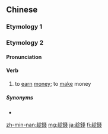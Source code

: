 {{also|趁钱}}
==Chinese==

===Etymology 1===
{{zh-see|稱錢|v|(''Northeastern Mandarin'') to have [[money]]; to be [[rich]]}}

===Etymology 2===
{{zh-forms|s=趁钱|to look for}}

====Pronunciation====
{{zh-pron
|m=chènqián
|md=tíng-{c}ièng
|mn=kh,qz,tp,xm,zz:thàn-chîⁿ
|cat=v
}}

====Verb====
{{zh-verb}}

# {{lb|zh|obsolete|or|Min|dialectal Wu}} to [[earn]] [[money]]; to [[make]] money
#: {{zh-x|去 外地 趁錢|to leave one's hometown to '''make money'''|MD|tr=kó̤ nguôi-dê tíng-{c}ièng}}

=====Synonyms=====
* {{zh-l|賺錢}}

[[zh-min-nan:趁錢]]
[[mg:趁錢]]
[[ja:趁錢]]
[[fi:趁錢]]